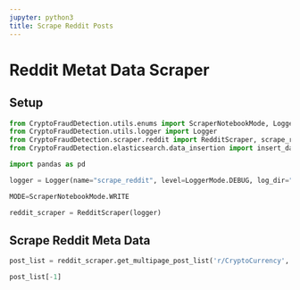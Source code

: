 ```yaml
---
jupyter: python3
title: Scrape Reddit Posts
---
```


# Reddit Metat Data Scraper

## Setup

```python
from CryptoFraudDetection.utils.enums import ScraperNotebookMode, LoggerMode
from CryptoFraudDetection.utils.logger import Logger
from CryptoFraudDetection.scraper.reddit import RedditScraper, scrape_reddit
from CryptoFraudDetection.elasticsearch.data_insertion import insert_dataframe

import pandas as pd

logger = Logger(name="scrape_reddit", level=LoggerMode.DEBUG, log_dir="../logs")

MODE=ScraperNotebookMode.WRITE
```

```python
reddit_scraper = RedditScraper(logger)
```

## Scrape Reddit Meta Data

```python
post_list = reddit_scraper.get_multipage_post_list('r/CryptoCurrency','Terra+Luna', limit=10, start_date='2024-09-01')
```

```python
post_list[-1]
```
